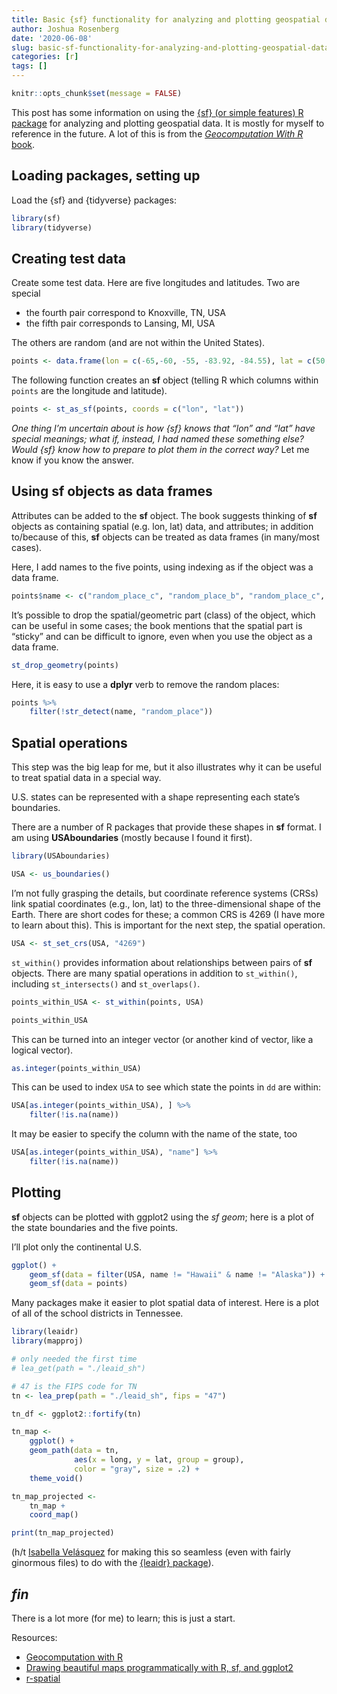 ```yaml
---
title: Basic {sf} functionality for analyzing and plotting geospatial data
author: Joshua Rosenberg
date: '2020-06-08'
slug: basic-sf-functionality-for-analyzing-and-plotting-geospatial-data
categories: [r]
tags: []
---
```


```r
knitr::opts_chunk$set(message = FALSE)
```

This post has some information on using the 
[{sf} (or simple features) R package](https://r-spatial.github.io/sf/articles/sf1.html)
for analyzing and plotting geospatial data. It is mostly for myself to reference
in the future. A lot of this is from the [*Geocomputation With R* book](https://geocompr.robinlovelace.net/).

## Loading packages, setting up

Load the {sf} and {tidyverse} packages:

```r
library(sf)
library(tidyverse)
```

## Creating test data

Create some test data. Here are five longitudes and latitudes. Two are special

- the fourth pair correspond to Knoxville, TN, USA
- the fifth pair corresponds to Lansing, MI, USA

The others are random (and are not within the United States).

```r
points <- data.frame(lon = c(-65,-60, -55, -83.92, -84.55), lat = c(50, 45, 40, 35.96, 42.73))
```

The following function creates an **sf** object (telling R which columns within
`points` are the longitude and latitude).

```r
points <- st_as_sf(points, coords = c("lon", "lat"))
```

*One thing I'm uncertain about is how {sf} knows that "lon" and "lat" have special meanings;
what if, instead, I had named these something else? Would {sf} know how to prepare to plot them in
the correct way?* Let me know if you know the answer.

## Using sf objects as data frames

Attributes can be added to the **sf** object. The  book suggests
thinking of **sf** objects as containing spatial (e.g. lon, lat) data, and 
attributes; in addition to/because of this, **sf** objects can be treated as 
data frames (in many/most cases). 

Here, I add names to the five points, using indexing as if the object was a data frame.

```r
points$name <- c("random_place_c", "random_place_b", "random_place_c", "knoxville", "lansing")
```

It's possible to drop the spatial/geometric part (class) of the object, which can be
useful in some cases; the book mentions that the spatial part is "sticky" and can
be difficult to ignore, even when you use the object as a data frame.

```r
st_drop_geometry(points)
```

Here, it is easy to use a **dplyr** verb to remove the random places:

```r
points %>% 
    filter(!str_detect(name, "random_place"))
```

## Spatial operations

This step was the big leap for me, but it also illustrates why it can be useful
to treat spatial data in a special way.

U.S. states can be represented with a shape representing each state's boundaries.

There are a number of R packages that provide these shapes in **sf** format. I
am using **USAboundaries** (mostly because I found it first).

```r
library(USAboundaries) 

USA <- us_boundaries()
```

I'm not fully grasping the details, but coordinate reference systems (CRSs)
link spatial coordinates (e.g., lon, lat) to the three-dimensional shape of the
Earth. There are short codes for these; a common CRS is 4269 (I have more to 
learn about this). This is important for the next step, the spatial operation.

```r
USA <- st_set_crs(USA, "4269")
```

`st_within()` provides information about relationships between pairs of **sf** objects. 
There are many spatial operations in addition to `st_within()`, including `st_intersects()`
and `st_overlaps()`.

```r
points_within_USA <- st_within(points, USA)

points_within_USA
```

This can be turned into an integer vector (or another kind of vector, like a 
logical vector).

```r
as.integer(points_within_USA)
```

This can be used to index `USA` to see which state the points in `dd` are within:

```r
USA[as.integer(points_within_USA), ] %>% 
    filter(!is.na(name))
```

It may be easier to specify the column with the name of the state, too

```r
USA[as.integer(points_within_USA), "name"] %>% 
    filter(!is.na(name))
```

## Plotting

**sf** objects can be plotted with ggplot2 using the *sf geom*; here is a plot
of the state boundaries and the five points.

I'll plot only the continental U.S.

```r
ggplot() +
    geom_sf(data = filter(USA, name != "Hawaii" & name != "Alaska")) +
    geom_sf(data = points)
```

Many packages make it easier to plot spatial data of interest. Here is a plot
of all of the school districts in Tennessee.

```r
library(leaidr)
library(mapproj)

# only needed the first time
# lea_get(path = "./leaid_sh")

# 47 is the FIPS code for TN
tn <- lea_prep(path = "./leaid_sh", fips = "47")

tn_df <- ggplot2::fortify(tn)

tn_map <-
    ggplot() +
    geom_path(data = tn, 
              aes(x = long, y = lat, group = group),
              color = "gray", size = .2) +
    theme_void()

tn_map_projected <- 
    tn_map +
    coord_map()

print(tn_map_projected)
```

(h/t [Isabella Velásquez](https://ivelasq.rbind.io/)
for making this so seamless (even with fairly ginormous files) to do with the [{leaidr} package](https://github.com/ivelasq/leaidr)).

## *fin*

There is a lot more (for me) to learn; this is just a start.

Resources: 

- [Geocomputation with R](https://geocompr.robinlovelace.net/)
- [Drawing beautiful maps programmatically with R, sf, and ggplot2](https://www.google.com/search?q=ggplot2+sf&rlz=1C5CHFA_enUS724US724&oq=ggplot2+sf&aqs=chrome..69i57j0l5.2310j0j7&sourceid=chrome&ie=UTF-8)
- [r-spatial](https://www.r-spatial.org/)
